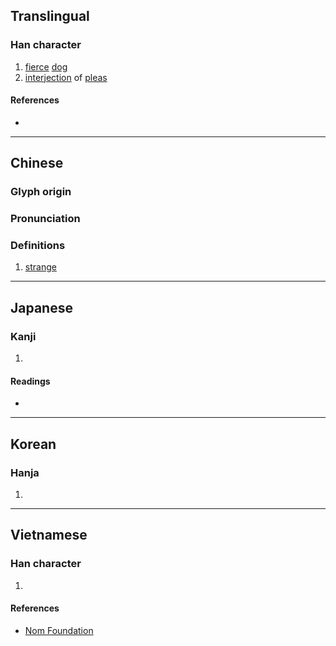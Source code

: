 {{character info/new}}
==Translingual==

===Han character===
{{Han char|rn=76|rad=欠|as=08|sn=12|four=47682|canj=KRNO|ids=⿰奇欠}}

# [[fierce]] [[dog]]
# [[interjection]] of [[plea]]s

====References====
* {{Han ref|kx=0568.100|dkj=16093|dj=0956.220|hdz=32142.070|uh=6B39|ud=27449|bh=D9DA|bd=55770}}

----

==Chinese==
{{zh-forms}}

===Glyph origin===
{{Han etym}}

===Pronunciation===
{{zh-pron
|m=qī,yī
|c=kei1,ji1
|mc=y
|oc=y
|ma=
|cat=n
}}

===Definitions===
{{zh-hanzi}}

# {{label|yue|Cantonese}} [[strange]]

----

==Japanese==

===Kanji===
{{ja-kanji|grade=|rs=欠08}}

# {{defn|lang=ja|sort=欠08}}

====Readings====
* {{ja-readings|on=[[い]] (i), [[き]] (ki)|kun=[[そばだつ]] (sobadatsu)}}

----

==Korean==

===Hanja===
{{ko-hanja|hangeul=의|eumhun=|rv=ui|mr=ŭi|y=uy}}

# {{defn|lang=ko|sort=欠08}}

----

==Vietnamese==

===Han character===
{{vi-readings|rs=欠08| hanviet = khi}}

# {{defn|lang=vi|sort=欠08}}

====References====
* [http://nomfoundation.org/common/nom_details.php?codepoint=6b39 Nom Foundation]